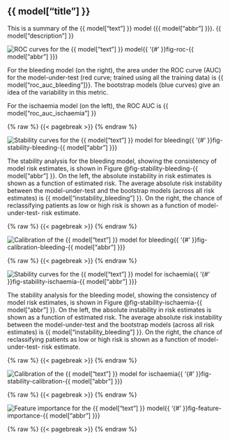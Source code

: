 ## {{ model["title"] }}

This is a summary of the {{ model["text"] }} model ({{ model["abbr"] }}).  {{ model["description"] }}

![ROC curves for the {{ model["text"] }} model]({{ model["roc_curves_image"] }}){{ '{#' }}fig-roc-{{ model["abbr"] }}}

For the bleeding model (on the right), the area under the ROC curve (AUC) for the model-under-test (red curve; trained using all the training data) is {{ model["roc_auc_bleeding"]}}. The bootstrap models (blue curves) give an idea of the variability in this metric.

For the ischaemia model (on the left), the ROC AUC is {{ model["roc_auc_ischaemia"] }}

{% raw %}
{{< pagebreak >}}
{% endraw %}

![Stability curves for the {{ model["text"] }} model for bleeding]({{ model["stability_bleeding_image"] }}){{ '{#' }}fig-stability-bleeding-{{ model["abbr"] }}}

The stability analysis for the bleeding model, showing the consistency of model risk estimates, is shown in Figure @fig-stability-bleeding-{{ model["abbr"] }}. On the left, the absolute instability in risk estimates is shown as a function of estimated risk. The average absolute risk instability between the model-under-test and the bootstrap models (across all risk estimates) is {{ model["instability_bleeding"] }}. On the right, the chance of reclassifying patients as low or high risk is shown as a function of model-under-test- risk estimate.

{% raw %}
{{< pagebreak >}}
{% endraw %}

![Calibration of the {{ model["text"] }} model for bleeding]({{ model["calibration_bleeding_image"] }}){{ '{#' }}fig-calibration-bleeding-{{ model["abbr"] }}}

{% raw %}
{{< pagebreak >}}
{% endraw %}

![Stability curves for the {{ model["text"] }} model for ischaemia]({{ model["stability_ischaemia_image"] }}){{ '{#' }}fig-stability-ischaemia-{{ model["abbr"] }}}

The stability analysis for the bleeding model, showing the consistency of model risk estimates, is shown in Figure @fig-stability-ischaemia-{{ model["abbr"] }}. On the left, the absolute instability in risk estimates is shown as a function of estimated risk. The average absolute risk instability between the model-under-test and the bootstrap models (across all risk estimates) is {{ model["instability_bleeding"] }}. On the right, the chance of reclassifying patients as low or high risk is shown as a function of model-under-test- risk estimate.

{% raw %}
{{< pagebreak >}}
{% endraw %}

![Calibration of the {{ model["text"] }} model for ischaemia]({{ model["calibration_ischaemia_image"] }}){{ '{#' }}fig-stability-calibration-{{ model["abbr"] }}}

{% raw %}
{{< pagebreak >}}
{% endraw %}

![Feature importance for the {{ model["text"] }} model]({{ model["feature_importance_image"] }}){{ '{#' }}fig-feature-importance-{{ model["abbr"] }}}

{% raw %}
{{< pagebreak >}}
{% endraw %}